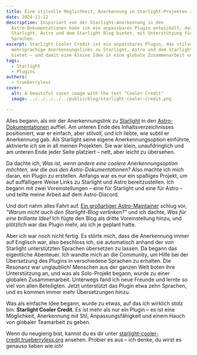 ```yaml
---
title: Eine stilvolle Möglichkeit, Anerkennung in Starlight-Projekten zu geben
date: 2024-11-12
description: Inspiriert von der Starlight-Anerkennung in den
  Astro-Dokumentationen habe ich ein anpassbares Plugin entwickelt, das Links zu
  Starlight, Astro und dem Starlight Blog bietet, mit Unterstützung für mehrere
  Sprachen.
excerpt: Starlight Cooler Credit ist ein anpassbares Plugin, das stilvolle,
  mehrsprachige Anerkennungslinks zu Starlight, Astro und dem Starlight Blog
  bietet – und damit eine kleine Idee in eine globale Zusammenarbeit verwandelt.
tags:
  - Starlight
  - Plugins
authors:
  - trueberryless
cover:
  alt: A beautiful cover image with the text "Cooler Credit"
  image: ../../../../../public/blog/starlight-cooler-credit.png

---
```


Alles begann, als mir der Anerkennungslink zu [Starlight](https://starlight.astro.build) in den [Astro-Dokumentationen](https://docs.astro.build) auffiel. Am unteren Ende des Inhaltsverzeichnisses positioniert, war er einfach, aber stilvoll, und ich liebte, wie subtil er Anerkennung gab. Als Starlight seine eigene Anerkennungsoption einführte, aktivierte ich sie in all meinen Projekten. Sie war klein, unaufdringlich und am unteren Ende jeder Seite platziert – nett, aber leicht zu übersehen.

Da dachte ich, *Was ist, wenn andere eine coolere Anerkennungsoption möchten, wie die aus den Astro-Dokumentationen?* Also machte ich mich daran, ein Plugin zu erstellen. Anfangs war es nur ein spaßiges Projekt, um auf auffälligere Weise Links zu Starlight und Astro bereitzustellen. Ich begann mit zwei Voreinstellungen – eine für Starlight und eine für Astro – und teilte meine Arbeit auf dem Astro-Discord.

Und dort nahm alles Fahrt auf. [Ein großartiger Astro-Maintainer](https://www.rainsberger.ca/) schlug vor, *"Warum nicht auch den Starlight-Blog verlinken?"* und ich dachte, *Was für eine brillante Idee!* Ich fügte den Blog als dritte Voreinstellung hinzu, und plötzlich war das Plugin mehr, als ich je geplant hatte.

Aber ich war noch nicht fertig. Es störte mich, dass die Anerkennung immer auf Englisch war, also beschloss ich, sie automatisch anhand der von Starlight unterstützten Sprachen übersetzen zu lassen. Da begann das eigentliche Abenteuer. Ich wandte mich an die Community, um Hilfe bei der Übersetzung des Plugins in verschiedene Sprachen zu erhalten. Die Resonanz war unglaublich! Menschen aus der ganzen Welt boten ihre Unterstützung an, und was als Solo-Projekt begann, wurde zu einer globalen Zusammenarbeit. Unterwegs fand ich neue Freunde und lernte so viel von allen Beteiligten. Jetzt unterstützt das Plugin etwa zehn Sprachen, und es kommen immer mehr Übersetzungen hinzu.

Was als einfache Idee begann, wurde zu etwas, auf das ich wirklich stolz bin: **Starlight Cooler Credit**. Es ist mehr als nur ein Plugin – es ist eine Möglichkeit, Anerkennung mit Stil, Anpassungsfähigkeit und einem Hauch von globaler Teamarbeit zu geben.

Wenn du neugierig bist, kannst du es dir unter [starlight-cooler-credit.trueberryless.org](https://starlight-cooler-credit.trueberryless.org/) ansehen. Probier es aus – ich denke, du wirst es genauso lieben wie ich!
